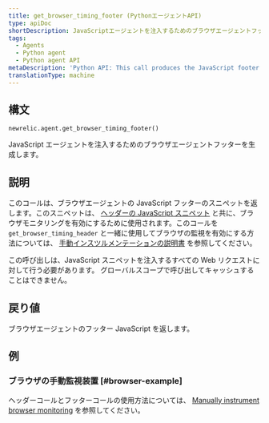 ```yaml
---
title: get_browser_timing_footer (PythonエージェントAPI)
type: apiDoc
shortDescription: JavaScriptエージェントを注入するためのブラウザエージェントフッターを生成します。
tags:
  - Agents
  - Python agent
  - Python agent API
metaDescription: 'Python API: This call produces the JavaScript footer snippet used for setting up browser monitoring.'
translationType: machine
---
```


## 構文

```
newrelic.agent.get_browser_timing_footer()
```

JavaScript エージェントを注入するためのブラウザエージェントフッターを生成します。

## 説明

このコールは、ブラウザエージェントの JavaScript フッターのスニペットを返します。このスニペットは、 [ヘッダーの JavaScript スニペット](/docs/agents/python-agent/python-agent-api/get_browser_timing_header) と共に、ブラウザモニタリングを有効にするために使用されます。このコールを `get_browser_timing_header` と一緒に使用してブラウザの監視を有効にする方法については、 [手動インスツルメンテーションの説明書](/docs/agents/python-agent/supported-features/page-load-timing-python#manual_instrumentation) を参照してください。

この呼び出しは、JavaScript スニペットを注入するすべての Web リクエストに対して行う必要があります。 グローバルスコープで呼び出してキャッシュすることはできません。

## 戻り値

ブラウザエージェントのフッター JavaScript を返します。

## 例

### ブラウザの手動監視装置 [#browser-example]

ヘッダーコールとフッターコールの使用方法については、 [Manually instrument browser monitoring](/docs/agents/python-agent/supported-features/page-load-timing-python#manual_instrumentation) を参照してください。
